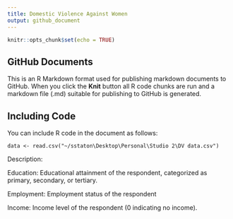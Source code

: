 ---
title: Domestic Violence Against Women
output: github_document
---

```{r setup, include=FALSE}
knitr::opts_chunk$set(echo = TRUE)
```

## GitHub Documents

This is an R Markdown format used for publishing markdown documents to GitHub. When you click the **Knit** button all R code chunks are run and a markdown file (.md) suitable for publishing to GitHub is generated.

## Including Code

You can include R code in the document as follows:


```
data <- read.csv("~/sstaton\Desktop\Personal\Studio 2\DV data.csv")
```

Description: 

Education: Educational attainment of the respondent, categorized as primary, secondary, or tertiary.

Employment: Employment status of the respondent

Income: Income level of the respondent (0 indicating no income).

